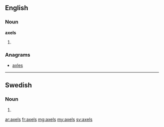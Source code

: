 ==English==

===Noun===
'''axels'''

# {{plural of|[[axel]]}}

===Anagrams===
* [[axles#English|axles]]

----

==Swedish==

===Noun===
{{infl|sv|noun form}}

# {{sv-noun-form-indef-gen|axel}}

[[ar:axels]]
[[fr:axels]]
[[mg:axels]]
[[my:axels]]
[[sv:axels]]
